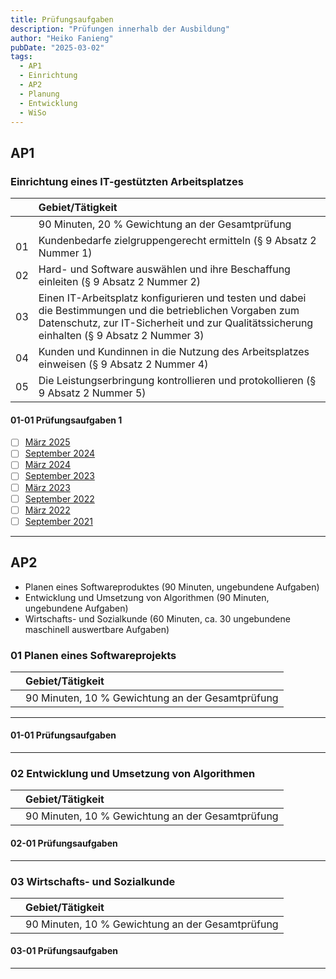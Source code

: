 ```yaml
---
title: Prüfungsaufgaben
description: "Prüfungen innerhalb der Ausbildung"
author: "Heiko Fanieng"
pubDate: "2025-03-02"
tags:
  - AP1
  - Einrichtung
  - AP2
  - Planung
  - Entwicklung
  - WiSo
---
```


## AP1

### Einrichtung eines IT-gestützten Arbeitsplatzes

| | Gebiet/Tätigkeit |
| :--- | :--- |
| | 90 Minuten, 20 % Gewichtung an der Gesamtprüfung |
| 01 | Kundenbedarfe zielgruppengerecht ermitteln (§ 9 Absatz 2 Nummer 1) |
| 02 | Hard- und Software auswählen und ihre Beschaffung einleiten (§ 9 Absatz 2 Nummer 2) |
| 03 | Einen IT-Arbeitsplatz konfigurieren und testen und dabei die Bestimmungen und die betrieblichen Vorgaben zum Datenschutz, zur IT-Sicherheit und zur Qualitätssicherung einhalten (§ 9 Absatz 2 Nummer 3) |
| 04 | Kunden und Kundinnen in die Nutzung des Arbeitsplatzes einweisen (§ 9 Absatz 2 Nummer 4) |
| 05 | Die Leistungserbringung kontrollieren und protokollieren (§ 9 Absatz 2 Nummer 5) |

#### 01-01 Prüfungsaufgaben 1

- [ ] [März 2025](../01/01/2025-maerz/README.mdx)
- [ ] [September 2024](../01/01/2024-september/README.mdx)
- [ ] [März 2024](../01/01/2024-maerz/README.mdx)
- [ ] [September 2023](../01/01/2023-september/README.mdx)
- [ ] [März 2023](../01/01/2023-maerz/README.mdx)
- [ ] [September 2022](../01/01/2022-september/README.mdx)
- [ ] [März 2022](../01/01/2022-maerz/README.mdx)
- [ ] [September 2021](../01/01/2021-september/README.mdx)

---

## AP2

- Planen eines Softwareproduktes (90 Minuten, ungebundene Aufgaben)
- Entwicklung und Umsetzung von Algorithmen (90 Minuten, ungebundene Aufgaben)
- Wirtschafts- und Sozialkunde (60 Minuten, ca. 30 ungebundene maschinell auswertbare Aufgaben)

### 01 Planen eines Softwareprojekts

| | Gebiet/Tätigkeit |
| :--- | :--- |
| | 90 Minuten, 10 % Gewichtung an der Gesamtprüfung |

---

#### 01-01 Prüfungsaufgaben

---

### 02 Entwicklung und Umsetzung von Algorithmen

| | Gebiet/Tätigkeit |
| :--- | :--- |
| | 90 Minuten, 10 % Gewichtung an der Gesamtprüfung |

#### 02-01 Prüfungsaufgaben

---

### 03 Wirtschafts- und Sozialkunde

| | Gebiet/Tätigkeit |
| :--- | :--- |
| | 90 Minuten, 10 % Gewichtung an der Gesamtprüfung |

#### 03-01 Prüfungsaufgaben

---